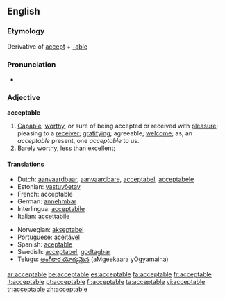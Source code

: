 ==English==
===Etymology===
Derivative of [[accept]] + [[-able]]

===Pronunciation===
*{{audio|en-us-acceptable.ogg|Audio (US)}}


===Adjective===
'''acceptable'''

#[[Capable]], [[worthy]], or sure of being accepted or received with [[pleasure]]; pleasing to a [[receiver]]; [[gratifying]]; agreeable; [[welcome]]; as, an ''acceptable'' present, one ''acceptable'' to us.
#Barely worthy, less than excellent; 

====Translations====
{{top}}
*Dutch: [[aanvaardbaar]], [[aanvaardbare]], [[acceptabel]], [[acceptabele]]
*Estonian: [[vastuvõetav]]
*French: acceptable
*German: [[annehmbar]]
*Interlingua: [[acceptabile]]
*Italian: [[accettabile]]
{{mid}}
*Norwegian: [[akseptabel]]
*Portuguese: [[aceitável]]
*Spanish: [[aceptable]]
*Swedish: [[acceptabel]], [[godtagbar]]
*Telugu: [[అంగీకార యోగ్యమైన]] (aMgeekaara yOgyamaina)
{{bottom}}

[[ar:acceptable]]
[[be:acceptable]]
[[es:acceptable]]
[[fa:acceptable]]
[[fr:acceptable]]
[[it:acceptable]]
[[pt:acceptable]]
[[fi:acceptable]]
[[ta:acceptable]]
[[vi:acceptable]]
[[tr:acceptable]]
[[zh:acceptable]]
